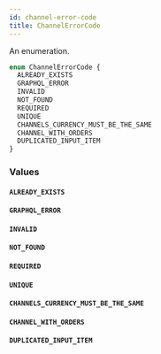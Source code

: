 ```yaml
---
id: channel-error-code
title: ChannelErrorCode
---
```


An enumeration.

```graphql
enum ChannelErrorCode {
  ALREADY_EXISTS
  GRAPHQL_ERROR
  INVALID
  NOT_FOUND
  REQUIRED
  UNIQUE
  CHANNELS_CURRENCY_MUST_BE_THE_SAME
  CHANNEL_WITH_ORDERS
  DUPLICATED_INPUT_ITEM
}
```

### Values

#### `ALREADY_EXISTS`

#### `GRAPHQL_ERROR`

#### `INVALID`

#### `NOT_FOUND`

#### `REQUIRED`

#### `UNIQUE`

#### `CHANNELS_CURRENCY_MUST_BE_THE_SAME`

#### `CHANNEL_WITH_ORDERS`

#### `DUPLICATED_INPUT_ITEM`

